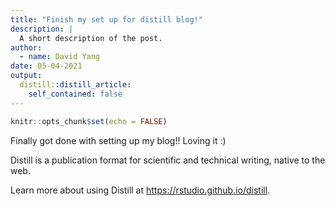 ```yaml
---
title: "Finish my set up for distill blog!"
description: |
  A short description of the post.
author:
  - name: David Yang
date: 05-04-2021
output:
  distill::distill_article:
    self_contained: false
---
```



```r
knitr::opts_chunk$set(echo = FALSE)
```

Finally got done with setting up my blog!! Loving it :)

Distill is a publication format for scientific and technical writing, native to the web.

Learn more about using Distill at <https://rstudio.github.io/distill>.


